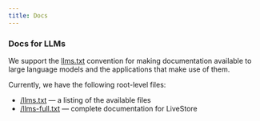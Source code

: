 ```yaml
---
title: Docs
---
```



<CardGrid>
	<LinkCard
		title="Getting Started"
		description="Learn how to get started with LiveStore"
		href="/docs/getting-started/react-web"
	/>
	<LinkCard
		title="Evaluation"
		description="Evaluate LiveStore for your use case"
		href="/docs/evaluation/design-decisions"
	/>
	<LinkCard
		title="Reference"
		description="Reference documentation for LiveStore"
		href="/docs/reference/concepts"
	/>
	<LinkCard
		title="Patterns"
		description="A collection of patterns for using LiveStore in different scenarios"
		href="/docs/patterns/anonymous-user-transition/"
	/>
	<LinkCard
		title="Community"
		description="Community resources for LiveStore"
		href="/docs/misc/community"
	/>
	<LinkCard
		title="Contributing"
		description="Contributing to LiveStore"
		href="/docs/contributing/contributing"
	/>
</CardGrid>

### Docs for LLMs

We support the [llms.txt](https://llmstxt.org/) convention for making documentation available to large language models and the applications that make use of them.

Currently, we have the following root-level files:

- [/llms.txt](/llms.txt) — a listing of the available files
- [/llms-full.txt](/llms-full.txt) — complete documentation for LiveStore